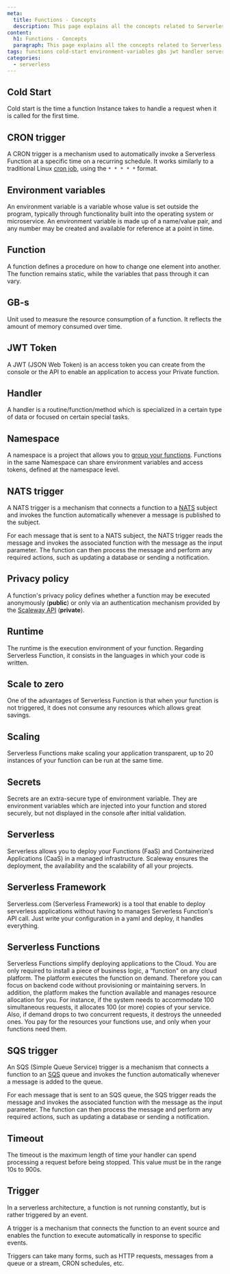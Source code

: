 ```yaml
---
meta:
  title: Functions - Concepts
  description: This page explains all the concepts related to Serverless Functions
content:
  h1: Functions - Concepts
  paragraph: This page explains all the concepts related to Serverless Functions
tags: functions cold-start environment-variables gbs jwt handler serverless 
categories:
  - serverless
---
```


<Concept opened>

## Cold Start

Cold start is the time a function Instance takes to handle a request when it is called for the first time.

</Concept>

<Concept opened>

## CRON trigger

A CRON trigger is a mechanism used to automatically invoke a Serverless Function at a specific time on a recurring schedule. It works similarly to a traditional Linux [cron job](https://en.wikipedia.org/wiki/Cron), using the `* * * * *` format.

</Concept>

<Concept opened>

## Environment variables

An environment variable is a variable whose value is set outside the program, typically through functionality built into the operating system or microservice. An environment variable is made up of a name/value pair, and any number may be created and available for reference at a point in time.

</Concept>

<Concept opened>

## Function
A function defines a procedure on how to change one element into another. The function remains static, while the variables that pass through it can vary.

</Concept>

<Concept opened>

## GB-s

Unit used to measure the resource consumption of a function. It reflects the amount of memory consumed over time. 

</Concept>

<Concept>

## JWT Token

A JWT (JSON Web Token) is an access token you can create from the console or the API to enable an application to access your Private function.

</Concept>

<Concept>

## Handler

A handler is a routine/function/method which is specialized in a certain type of data or focused on certain special tasks.

</Concept>

<Concept>

## Namespace

A namespace is a project that allows you to [group your functions](/serverless/functions/how-to/create-a-functions-namespace/). Functions in the same Namespace can share environment variables and access tokens, defined at the namespace level.

</Concept>

<Concept>

## NATS trigger

A NATS trigger is a mechanism that connects a function to a [NATS](/serverless/messaging/concepts/#nats) subject and invokes the function automatically whenever a message is published to the subject.

For each message that is sent to a NATS subject, the NATS trigger reads the message and invokes the associated function with the message as the input parameter.
The function can then process the message and perform any required actions, such as updating a database or sending a notification.

</Concept>

<Concept>

## Privacy policy

A function's privacy policy defines whether a function may be executed anonymously (**public**) or only via an authentication mechanism provided by the [Scaleway API](https://www.scaleway.com/en/developers/api/serverless-functions/#authentication) (**private**). 

</Concept>

<Concept>

## Runtime

The runtime is the execution environment of your function. Regarding Serverless Function, it consists in the languages in which your code is written.

</Concept>

<Concept>

## Scale to zero

One of the advantages of Serverless Function is that when your function is not triggered, it does not consume any resources which allows great savings.

</Concept>

<Concept>

## Scaling

Serverless Functions make scaling your application transparent, up to 20 instances of your function can be run at the same time.

</Concept>

<Concept>

## Secrets

Secrets are an extra-secure type of environment variable. They are environment variables which are injected into your function and stored securely, but not displayed in the console after initial validation.

</Concept>

<Concept>

## Serverless

Serverless allows you to deploy your Functions (FaaS) and Containerized Applications (CaaS) in a managed infrastructure. Scaleway ensures the deployment, the availability and the scalability of all your projects.

</Concept>


<Concept>

## Serverless Framework

Serverless.com (Serverless Framework) is a tool that enable to deploy serverless applications without having to manages Serverless Function's API call. Just write your configuration in a yaml and deploy, it handles everything.

</Concept>

<Concept>

## Serverless Functions

Serverless Functions simplify deploying applications to the Cloud. You are only required to install a piece of business logic, a “function" on any cloud platform. The platform executes the function on demand. Therefore you can focus on backend code without provisioning or maintaining servers. In addition, the platform makes the function available and manages resource allocation for you. For instance, if the system needs to accommodate 100 simultaneous requests, it allocates 100 (or more) copies of your service. Also, if demand drops to two concurrent requests, it destroys the unneeded ones. You pay for the resources your functions use, and only when your functions need them.

</Concept>

<Concept>

## SQS trigger

An SQS (Simple Queue Service) trigger is a mechanism that connects a function to an [SQS](/serverless/messaging/concepts/#sqs) queue and invokes the function automatically whenever a message is added to the queue.

For each message that is sent to an SQS queue, the SQS trigger reads the message and invokes the associated function with the message as the input parameter.
The function can then process the message and perform any required actions, such as updating a database or sending a notification.

</Concept>

<Concept>

## Timeout

The timeout is the maximum length of time your handler can spend processing a request before being stopped. This value must be in the range 10s to 900s.

</Concept>

<Concept>

## Trigger

In a serverless architecture, a function is not running constantly, but is rather triggered by an event.

A trigger is a mechanism that connects the function to an event source and enables the function to execute automatically in response to specific events.

Triggers can take many forms, such as HTTP requests, messages from a queue or a stream, CRON schedules, etc.

</Concept>
